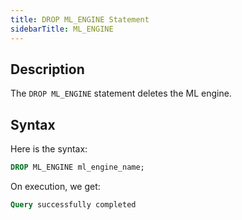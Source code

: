 ```yaml
---
title: DROP ML_ENGINE Statement
sidebarTitle: ML_ENGINE
---
```


## Description

The `DROP ML_ENGINE` statement deletes the ML engine.

## Syntax

Here is the syntax:

```sql
DROP ML_ENGINE ml_engine_name;
```

On execution, we get:

```sql
Query successfully completed
```
